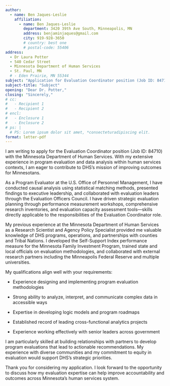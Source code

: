 ```yaml
---
author:
  - name: Ben Jaques-Leslie
    affiliation:
      - name: Ben Jaques-Leslie
        department: 3420 39th Ave South, Minneapolis, MN
        address: benjaminjaques@gmail.com
        city: 919-928-3650
        # country: best one
        # postal-code: 55406
address:
  - Dr Laura Potter 
  - 540 Cedar Street
  - Minnesota Department of Human Services
  - St. Paul, MN
  # - Eden Prairie, MN 55344
subject: "Application for Evaluation Coordinator position (Job ID: 84710)"
subject-title: "Subject"
opening: "Dear Dr. Potter,"
closing: "Sincerely,"
# cc:
#   - Recipient 1
#   - Recipient 2
# encl:
#   - Enclosure 1
#   - Enclosure 2
# ps: |
  # PS: Lorem ipsum dolor sit amet, *consecteturadipiscing elit.
format: letter-pdf
---
```


I am writing to apply for the Evaluation Coordinator position (Job ID: 84710) with the Minnesota Department of Human Services. With my extensive experience in program evaluation and data analysis within human services contexts, I am eager to contribute to DHS's mission of improving outcomes for Minnesotans.

As a Program Evaluator at the U.S. Office of Personnel Management, I have conducted causal analysis using statistical matching methods, presented findings to executive leadership, and collaborated with evaluation leaders through the Evaluation Officers Council. I have driven strategic evaluation planning through performance measurement workshops, comprehensive research inventories, and evaluation capacity assessment tools—skills directly applicable to the responsibilities of the Evaluation Coordinator role.

My previous experience at the Minnesota Department of Human Services as a Research Scientist and Agency Policy Specialist provided me valuable knowledge of DHS programs, operations, and partnerships with counties and Tribal Nations. I developed the Self-Support Index performance measure for the Minnesota Family Investment Program, trained state and local officials on evaluation methodologies, and collaborated with external research partners including the Minneapolis Federal Reserve and multiple universities.

My qualifications align well with your requirements:

-   Experience designing and implementing program evaluation methodologies

-   Strong ability to analyze, interpret, and communicate complex data in accessible ways

-   Expertise in developing logic models and program roadmaps

-   Established record of leading cross-functional analytics projects

-   Experience working effectively with senior leaders across government

I am particularly skilled at building relationships with partners to develop program evaluations that lead to actionable recommendations. My experience with diverse communities and my commitment to equity in evaluation would support DHS's strategic priorities.

Thank you for considering my application. I look forward to the opportunity to discuss how my evaluation expertise can help improve accountability and outcomes across Minnesota's human services system.
